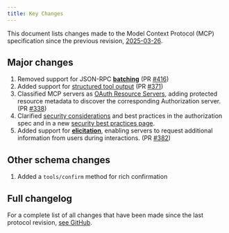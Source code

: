 ```yaml
---
title: Key Changes
---
```


This document lists changes made to the Model Context Protocol (MCP) specification since
the previous revision, [2025-03-26](/specification/2025-03-26).

## Major changes

1. Removed support for JSON-RPC **[batching](https://www.jsonrpc.org/specification#batch)**
   (PR [#416](https://github.com/modelcontextprotocol/specification/pull/416))
2. Added support for [structured tool output](https://modelcontextprotocol.io/specification/draft/server/tools#structured-content)
   (PR [#371](https://github.com/modelcontextprotocol/modelcontextprotocol/pull/371))
3. Classified MCP servers as [OAuth Resource Servers](https://modelcontextprotocol.io/specification/draft/basic/authorization#2-3-authorization-server-discovery), adding protected resource metadata to discover the corresponding Authorization server. (PR [#338](https://github.com/modelcontextprotocol/modelcontextprotocol/pull/338))
4. Clarified [security considerations](https://modelcontextprotocol.io/specification/draft/basic/authorization#3-security-considerations) and best practices in the authorization spec and in a new [security best practices page](https://modelcontextprotocol.io/specification/draft/basic/security_best_practices).
5. Added support for **[elicitation](/specification/draft/client/elicitation)**, enabling
   servers to request additional information from users during interactions. (PR [#382](https://github.com/modelcontextprotocol/modelcontextprotocol/pull/382))

## Other schema changes

1. Added a `tools/confirm` method for rich confirmation

## Full changelog

For a complete list of all changes that have been made since the last protocol revision,
[see GitHub](https://github.com/modelcontextprotocol/specification/compare/2025-03-26...draft).
